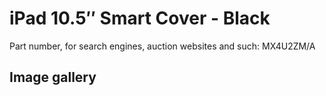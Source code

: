 
# iPad 10.5″ Smart Cover - Black

Part number, for search engines, auction websites and such: MX4U2ZM/A

## Image gallery

<div style={{ width: '100%', maxWidth: '768px' }}>
<GalleryComponent
    images={[
      {
        original: "/everysource/MX4U2.webp",
        thumbnail: "/everypreview/MX4U2.webp",
      },
      {
        original: "/everysource/MX4U2_AV1_GOLD.webp",
        thumbnail: "/everypreview/MX4U2_AV1_GOLD.webp",
      },
      {
        original: "/everysource/MX4U2_AV1_SILVER.webp",
        thumbnail: "/everypreview/MX4U2_AV1_SILVER.webp",
      },
      {
        original: "/everysource/MX4U2_AV1_SPACE_GRAY.webp",
        thumbnail: "/everypreview/MX4U2_AV1_SPACE_GRAY.webp",
      },
      {
        original: "/everysource/MX4U2_AV2.webp",
        thumbnail: "/everypreview/MX4U2_AV2.webp",
      },
      {
        original: "/everysource/MX4U2_AV3.webp",
        thumbnail: "/everypreview/MX4U2_AV3.webp",
      }
    ]}
  />
</div>